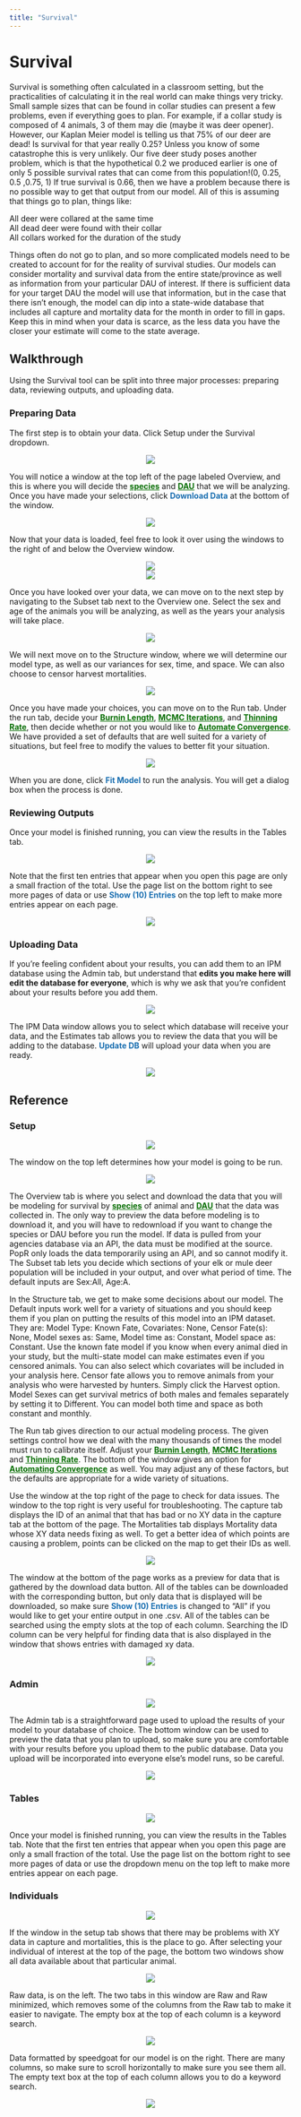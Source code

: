 ```yaml
---
title: "Survival"
---
```


# Survival {#surv}

Survival is something often calculated in a classroom setting, but the practicalities of calculating it in the real world can make things very tricky. Small sample sizes that can be found in collar studies can present a few problems, even if everything goes to plan. For example, if a collar study is composed of 4 animals, 3 of them may die (maybe it was deer opener). However, our Kaplan Meier model is telling us that 75% of our deer are dead! Is survival for that year really 0.25? Unless you know of some catastrophe this is very unlikely. Our five deer study poses another problem, which is that the hypothetical 0.2 we produced earlier is one of only 5 possible survival rates that can come from this population!(0, 0.25, 0.5 ,0.75, 1) If true survival is 0.66, then we have a problem because there is no possible way to get that output from our model. All of this is assuming that things go to plan, things like:\

All deer were collared at the same time\
All dead deer were found with their collar\
All collars worked for the duration of the study\

Things often do not go to plan, and so more complicated models need to be created to account for for the reality of survival studies. Our models can consider mortality and survival data from the entire state/province as well as information from your particular DAU of interest. If there is sufficient data for your target DAU the model will use that information, but in the case that there isn't enough, the model can dip into a state-wide database that includes all capture and mortality data for the month in order to fill in gaps. Keep this in mind when your data is scarce, as the less data you have the closer your estimate will come to the state average.

## Walkthrough {#surv-walk}

Using the Survival tool can be split into three major processes: preparing data, reviewing outputs, and uploading data. 

### Preparing Data {#surv-prep}

The first step is to obtain your data. Click Setup under the Survival dropdown. 

<center>![](./www/surv_walk1.png)</center>

You will notice a window at the top left of the page labeled Overview, and this is where you will decide the [<b>species</b>](#gl-species){style="color: #086e04;"} and [<b>DAU</b>](#gl-dau){style="color: #086e04;"} that we will be analyzing. Once you have made your selections, click [<b>Download Data</b>]{style="color: #196eb0;"} at the bottom of the window. 

<center>![](./www/surv_walk2.png)</center>

Now that your data is loaded, feel free to look it over using the windows to the right of and below the Overview window. 

<center>![](./www/surv_walk3.png)</center>
<center>![](./www/surv_walk4.png)</center>

Once you have looked over your data, we can move on to the next step by navigating to the Subset tab next to the Overview one. Select the sex and age of the animals you will be analyzing, as well as the years your analysis will take place. 

<center>![](./www/surv_walk5.png)</center>

We will next move on to the Structure window, where we will determine our model type, as well as our variances for sex, time, and space. We can also choose to censor harvest mortalities. 

<center>![](./www/surv_walk6.png)</center>

Once you have made your choices, you can move on to the Run tab. Under the run tab, decide your [<b>Burnin Length</b>](#gl-burnin){style="color: #086e04;"}, [<b>MCMC Iterations</b>](#gl-mcmciter){style="color: #086e04;"}, and [<b>Thinning Rate</b>](#gl-thin){style="color: #086e04;"}, then decide whether or not you would like to [<b>Automate Convergence</b>](#gl-autoconv){style="color: #086e04;"}. We have provided a set of defaults that are well suited for a variety of situations, but feel free to modify the values to better fit your situation.

<center>![](./www/surv_walk7.png)</center>

When you are done, click [<b>Fit Model</b>]{style="color: #196eb0;"} to run the analysis. You will get a dialog box when the process is done.

### Reviewing Outputs {#surv-look}

Once your model is finished running, you can view the results in the Tables tab. 

<center>![](./www/surv_walk8.png)</center>

Note that the first ten entries that appear when you open this page are only a small fraction of the total. Use the page list on the bottom right to see more pages of data or use [<b>Show (10) Entries</b>]{style="color: #196eb0;"} on the top left to make more entries appear on each page.

<center>![](./www/surv_walk9.png)</center>

### Uploading Data {#surv-upload}

If you’re feeling confident about your results, you can add them to an IPM database using the Admin tab, but understand that <b>edits you make here will edit the database for everyone</b>, which is why we ask that you’re confident about your results before you add them. 

<center>![](./www/surv_walk10.png)</center>

The IPM Data window allows you to select which database will receive your data, and the Estimates tab allows you to review the data that you will be adding to the database. [<b>Update DB</b>]{style="color: #196eb0;"} will upload your data when you are ready.

<center>![](./www/surv_walk11.png)</center>

## Reference {#surv-ref}

### Setup {#surv-setup}

<center>![](./www/surv_setup1.png)</center>

  The window on the top left determines how your model is going to be run. 
 
 <center>![](./www/surv_setup2.png)</center>
  
  The Overview tab is where you select and download the data that you will be modeling for survival by [<b>species</b>](#gl-species){style="color: #086e04;"} of animal and [<b>DAU</b>](#gl-dau){style="color: #086e04;"} that the data was collected in. The only way to preview the data before modeling is to download it, and you will have to redownload if you want to change the species or DAU before you run the model. If data is pulled from your agencies database via an API, the data must be modified at the source. PopR only loads the data temporarily using an API, and so cannot modify it. The Subset tab lets you decide which sections of your elk or mule deer population will be included in your output, and over what period of time. The default inputs are Sex:All, Age:A.

  In the Structure tab, we get to make some decisions about our model. The Default inputs work well for a variety of situations and you should keep them if you plan on putting the results of this model into an IPM dataset. They are: Model Type: Known Fate, Covariates: None, Censor Fate(s): None, Model sexes as: Same, Model time as: Constant, Model space as: Constant. Use the known fate model if you know when every animal died in your study, but the multi-state model can make estimates even if you censored animals. You can also select which covariates will be included in your analysis here. Censor fate allows you to remove animals from your analysis who were harvested by hunters. Simply click the Harvest option. Model Sexes can get survival metrics of both males and females separately by setting it to Different. You can model both time and space as both constant and monthly. 
  
  The Run tab gives direction to our actual modeling process. The given settings control how we deal with the many thousands of times the model must run to calibrate itself. Adjust your [<b>Burnin Length</b>](#gl-burnin){style="color: #086e04;"}, [<b>MCMC Iterations</b>](#gl-mcmciter){style="color: #086e04;"} and [<b>Thinning Rate</b>](#gl-thin){style="color: #086e04;"}. The bottom of the window gives an option for [<b>Automating Convergence</b>](#gl-autoconv){style="color: #086e04;"} as well. You may adjust any of these factors, but the defaults are appropriate for a wide variety of situations.
  
  Use the window at the top right of the page to check for data issues. The window to the top right is very useful for troubleshooting. The capture tab displays the ID of an animal that that has bad or no XY data in the capture tab at the bottom of the page. The Mortalities tab displays Mortality data whose XY data needs fixing as well. To get a better idea of which points are causing a problem, points can be clicked on the map to get their IDs as well.
  
  <center>![](./www/surv_setup3.png)</center>
  
  The window at the bottom of the page works as a preview for data that is gathered by the download data button. All of the tables can be downloaded with the corresponding button, but only data that is displayed will be downloaded, so make sure [<b>Show (10) Entries</b>]{style="color: #196eb0;"} is changed to “All” if you would like to get your entire output in one .csv. All of the tables can be searched using the empty slots at the top of each column. Searching the ID column can be very helpful for finding data that is also displayed in the window that shows entries with damaged xy data.
  
  <center>![](./www/surv_setup4.png)</center>

### Admin {#surv-admin}

<center>![](./www/surv_admin1.png)</center>

The Admin tab is a straightforward page used to upload the results of your model to your database of choice. The bottom window can be used to preview the data that you plan to upload, so make sure you are comfortable with your results before you upload them to the public database. Data you upload will be incorporated into everyone else’s model runs, so be careful.

<center>![](./www/surv_admin2.png)</center>

### Tables {#surv-tables}

<center>![](./www/surv_tables1.png)</center>

Once your model is finished running, you can view the results in the Tables tab. Note that the first ten entries that appear when you open this page are only a small fraction of the total. Use the page list on the bottom right to see more pages of data or use the dropdown menu on the top left to make more entries appear on each page.

### Individuals {#surv-indiv}

<center>![](./www/surv_indiv1.png)</center>

If the window in the setup tab shows that there may be problems with XY data in capture and mortalities, this is the place to go. After selecting your individual of interest at the top of the page, the bottom two windows show all data available about that particular animal.

<center>![](./www/surv_indiv2.png)</center>

Raw data, is on the left. The two tabs in this window are Raw and Raw minimized, which removes some of the columns from the Raw tab to make it easier to navigate. The empty box at the top of each column is a keyword search.

<center>![](./www/surv_indiv3.png)</center>

Data formatted by speedgoat for our model is on the right. There are many columns, so make sure to scroll horizontally to make sure you see them all. The empty text box at the top of each column allows you to do a keyword search.

<center>![](./www/surv_indiv4.png)</center>